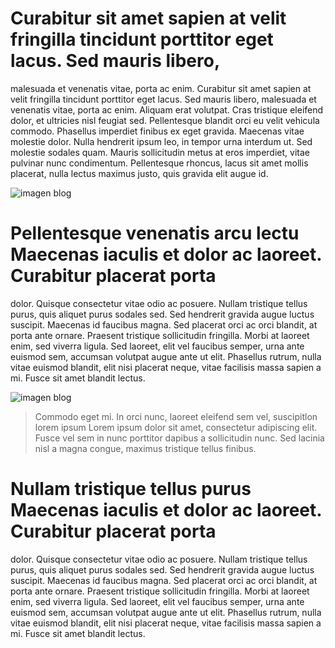 # Curabitur sit amet sapien at velit fringilla tincidunt porttitor eget lacus. Sed mauris libero,

malesuada et venenatis vitae, porta ac enim. Curabitur sit amet sapien at velit fringilla
tincidunt porttitor eget lacus. Sed mauris libero, malesuada et venenatis vitae, porta ac enim.
Aliquam erat volutpat. Cras tristique eleifend dolor, et ultricies nisl feugiat sed. Pellentesque
blandit orci eu velit vehicula commodo. Phasellus imperdiet finibus ex eget gravida. Maecenas
vitae molestie dolor. Nulla hendrerit ipsum leo, in tempor urna interdum ut. Sed molestie sodales
quam. Mauris sollicitudin metus at eros imperdiet, vitae pulvinar nunc condimentum. Pellentesque
rhoncus, lacus sit amet mollis placerat, nulla lectus maximus justo, quis gravida elit augue id.

![imagen
blog](https://litetech-assets.s3.us-east-2.amazonaws.com/Image.png)

# Pellentesque venenatis arcu lectu Maecenas iaculis et dolor ac laoreet. Curabitur placerat porta

dolor. Quisque consectetur vitae odio ac posuere. Nullam tristique tellus purus, quis aliquet
purus sodales sed. Sed hendrerit gravida augue luctus suscipit. Maecenas id faucibus magna. Sed
placerat orci ac orci blandit, at porta ante ornare. Praesent tristique sollicitudin fringilla.
Morbi at laoreet enim, sed viverra ligula. Sed laoreet, elit vel faucibus semper, urna ante
euismod sem, accumsan volutpat augue ante ut elit. Phasellus rutrum, nulla vitae euismod blandit,
elit nisi placerat neque, vitae facilisis massa sapien a mi. Fusce sit amet blandit lectus.

![imagen
blog](https://litetech-assets.s3.us-east-2.amazonaws.com/Image2.png)

> Commodo eget mi. In orci nunc, laoreet eleifend sem vel, suscipitlon lorem ipsum
> Lorem ipsum dolor sit amet, consectetur adipiscing elit. Fusce vel sem in nunc porttitor dapibus a sollicitudin nunc. Sed lacinia nisl a magna congue, maximus tristique tellus finibus.

# Nullam tristique tellus purus Maecenas iaculis et dolor ac laoreet. Curabitur placerat porta

dolor. Quisque consectetur vitae odio ac posuere. Nullam tristique tellus purus, quis aliquet
purus sodales sed. Sed hendrerit gravida augue luctus suscipit. Maecenas id faucibus magna. Sed
placerat orci ac orci blandit, at porta ante ornare. Praesent tristique sollicitudin fringilla.
Morbi at laoreet enim, sed viverra ligula. Sed laoreet, elit vel faucibus semper, urna ante
euismod sem, accumsan volutpat augue ante ut elit. Phasellus rutrum, nulla vitae euismod blandit,
elit nisi placerat neque, vitae facilisis massa sapien a mi. Fusce sit amet blandit lectus.
